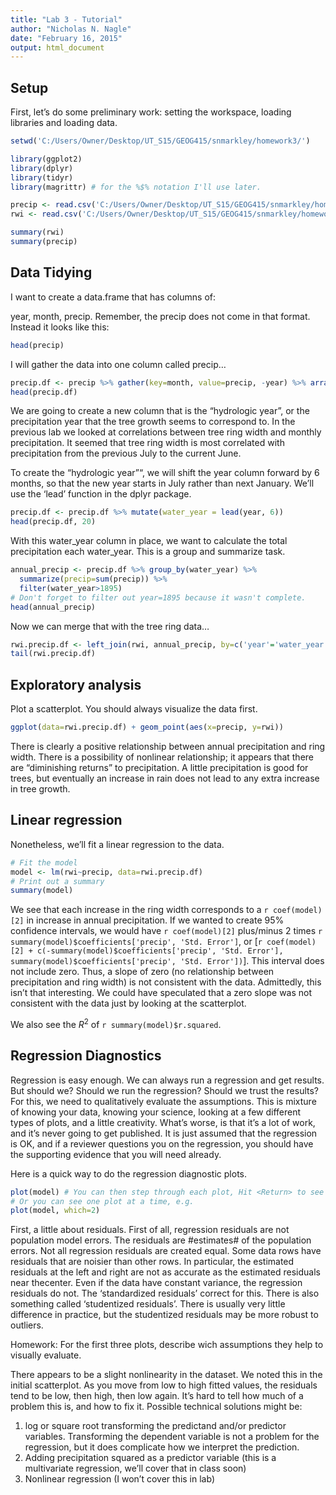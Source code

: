```yaml
---
title: "Lab 3 - Tutorial"
author: "Nicholas N. Nagle"
date: "February 16, 2015"
output: html_document
---
```


## Setup
First, let's do some preliminary work: setting the workspace, loading libraries and loading data.
```r
setwd('C:/Users/Owner/Desktop/UT_S15/GEOG415/snmarkley/homework3/')
```



```r
library(ggplot2)
library(dplyr)
library(tidyr)
library(magrittr) # for the %$% notation I'll use later.
```



```r
precip <- read.csv('C:/Users/Owner/Desktop/UT_S15/GEOG415/snmarkley/homework2/data/precip.csv')
rwi <- read.csv('C:/Users/Owner/Desktop/UT_S15/GEOG415/snmarkley/homework2/data/rwi.csv')

summary(rwi)
summary(precip)
```

## Data Tidying
I want to create a data.frame that has columns of:

year, month, precip.  Remember, the precip does not come in that format.  Instead it looks like this:
```r
head(precip)
```
I will gather the data into one column called precip...
```r
precip.df <- precip %>% gather(key=month, value=precip, -year) %>% arrange(year, month)
head(precip.df)
```

We are going to create a new column that is the "hydrologic year", or the precipitation year that the tree growth seems to correspond to.  In the previous lab we looked at correlations between tree ring width and monthly precipitation.  It seemed that tree ring width is most correlated with precipitation from the previous July to the current June.

To create the "hydrologic year"", we will shift the year column forward by 6 months, so that the new year starts in July rather than next January.  We'll use the 'lead' function in the dplyr package.

```r
precip.df <- precip.df %>% mutate(water_year = lead(year, 6))
head(precip.df, 20)
```

With this water_year column in place, we want to calculate the total precipitation each water_year.  This is a group and summarize task.
```r
annual_precip <- precip.df %>% group_by(water_year) %>% 
  summarize(precip=sum(precip)) %>%
  filter(water_year>1895)
# Don't forget to filter out year=1895 because it wasn't complete.
head(annual_precip)
```


Now we can merge that with the tree ring data...

```r
rwi.precip.df <- left_join(rwi, annual_precip, by=c('year'='water_year'))
tail(rwi.precip.df)
```

## Exploratory analysis
Plot a scatterplot.  You should always visualize the data first.
```r
ggplot(data=rwi.precip.df) + geom_point(aes(x=precip, y=rwi))
```


There is clearly a positive relationship between annual precipitation and ring width.  There is a possibility of nonlinear relationship; it appears that there are "diminishing returns" to precipitation.  A little precipitation is good for trees, but eventually an increase in rain does not lead to any extra increase in tree growth.

## Linear regression
Nonetheless, we'll fit a linear regression to the data.
```r
# Fit the model
model <- lm(rwi~precip, data=rwi.precip.df)
# Print out a summary
summary(model)
```

We see that each increase in the ring width corresponds to a `r coef(model)[2]`  in increase in annual precipitation.  If we wanted to create 95% confidence intervals, we would have `r coef(model)[2]` plus/minus 2 times `r summary(model)$coefficients['precip', 'Std. Error']`, or [`r coef(model)[2] + c(-summary(model)$coefficients['precip', 'Std. Error'], summary(model)$coefficients['precip', 'Std. Error'])`].  This interval does not include zero.  Thus, a slope of zero (no relationship between precipitation and ring width) is not consistent with the data.  Admittedly, this isn't that interesting.  We could have speculated that a zero slope was not consistent with the data just by looking at the scatterplot.

We also see the $R^2$ of `r summary(model)$r.squared`.

## Regression Diagnostics

Regression is easy enough.  We can always run a regression and get results.  But should we?  Should we run the regression?  Should we trust the results?  For this, we need to qualitatively evaluate the assumptions.  This is mixture of knowing your data, knowing your science, looking at a few different types of plots, and a little creativity.  What's worse, is that it's a lot of work, and it's never going to get published.  It is just assumed that the regression is OK, and if a reviewer questions you on the regression, you should have the supporting evidence that you will need already.

Here is a quick way to do the regression diagnostic plots.
```r
plot(model) # You can then step through each plot, Hit <Return> to see the next plot
# Or you can see one plot at a time, e.g.
plot(model, which=2)
```

First, a little about residuals.  First of all, regression residuals are not population model errors.  The residuals are #estimates# of the population errors.  Not all regression residuals are created equal.  Some data rows have residuals that are noisier than other rows.  In particular, the estimated residuals at the left and right are not as accurate as the estimated residuals near thecenter.  Even if the data have constant variance, the regression residuals do not.  The 'standardized residuals' correct for this.  There is also something called 'studentized residuals'.  There is usually very little difference in practice, but the studentized residuals may be more robust to outliers.

Homework: For the first three plots, describe wich assumptions they help to visually evaluate.

There appears to be a slight nonlinearity in the dataset.  We noted this in the initial scatterplot.  As you move from low to high fitted values, the residuals tend to be low, then high, then low again.  It's hard to tell how much of a problem this is, and how to fix it.  Possible technical solutions might be:

 1. log or square root transforming the predictand and/or predictor variables.  Transforming the dependent variable is not a problem for the regression, but it does complicate how we interpret the prediction.
 2. Adding precipitation squared as a predictor variable (this is a multivariate regression, we'll cover that in class soon)
 3. Nonlinear regression (I won't cover this in lab)







